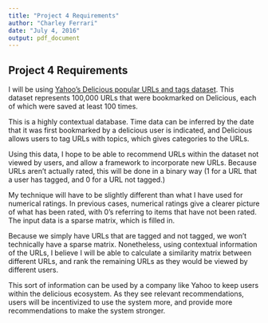 ```yaml
---
title: "Project 4 Requirements"
author: "Charley Ferrari"
date: "July 4, 2016"
output: pdf_document
---
```

## Project 4 Requirements

I will be using [Yahoo's Delicious popular URLs and tags dataset](http://webscope.sandbox.yahoo.com/catalog.php?datatype=r). This dataset represents 100,000 URLs that were bookmarked on Delicious, each of which were saved at least 100 times. 

This is a highly contextual database. Time data can be inferred by the date that it was first bookmarked by a delicious user is indicated, and Delicious allows users to tag URLs with topics, which gives categories to the URLs.

Using this data, I hope to be able to recommend URLs within the dataset not viewed by users, and allow a framework to incorporate new URLs. Because URLs aren't actually rated, this will be done in a binary way (1 for a URL that a user has tagged, and 0 for a URL not tagged.) 

My technique will have to be slightly different than what I have used for numerical ratings. In previous cases, numerical ratings give a clearer picture of what has been rated, with 0's referring to items that have not been rated. The input data is a sparse matrix, which is filled in.

Because we simply have URLs that are tagged and not tagged, we won't technically have a sparse matrix. Nonetheless, using contextual information of the URLs, I believe I will be able to calculate a similarity matrix between different URLs, and rank the remaining URLs as they would be viewed by different users.

This sort of information can be used by a company like Yahoo to keep users within the delicious ecosystem. As they see relevant recommendations, users will be incentivized to use the system more, and provide more recommendations to make the system stronger.
